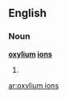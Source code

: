 ==English==

===Noun===
'''[[oxylium]] [[ions]]'''

# {{plural of|oxylium ion}}

[[ar:oxylium ions]]